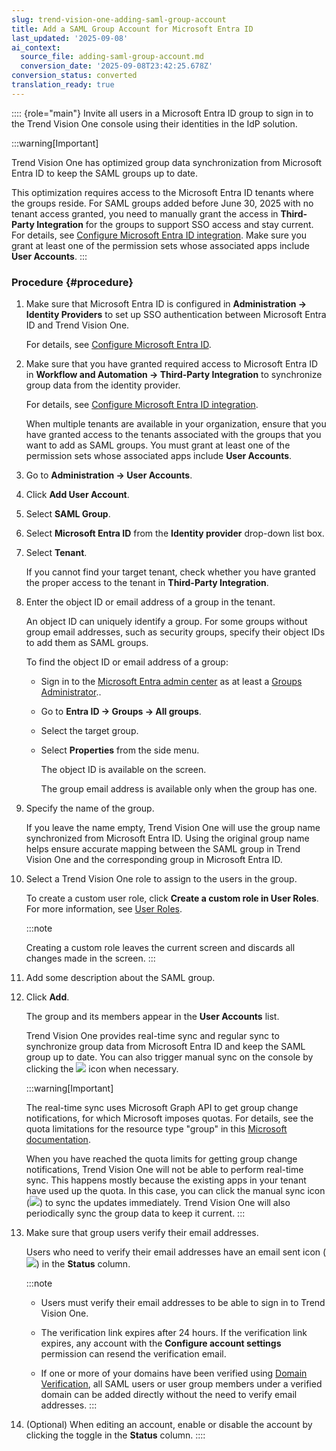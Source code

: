 ```yaml
---
slug: trend-vision-one-adding-saml-group-account
title: Add a SAML Group Account for Microsoft Entra ID
last_updated: '2025-09-08'
ai_context:
  source_file: adding-saml-group-account.md
  conversion_date: '2025-09-08T23:42:25.678Z'
conversion_status: converted
translation_ready: true
---
```


:::: {role="main"}
Invite all users in a Microsoft Entra ID group to sign in to the Trend Vision One console using their identities in the IdP solution.

:::warning[Important]

Trend Vision One has optimized group data synchronization from Microsoft Entra ID to keep the SAML groups up to date.

This optimization requires access to the Microsoft Entra ID tenants where the groups reside. For SAML groups added before June 30, 2025 with no tenant access granted, you need to manually grant the access in **Third-Party Integration** for the groups to support SSO access and stay current. For details, see [Configure Microsoft Entra ID integration](configuring-integration.mdx). Make sure you grant at least one of the permission sets whose associated apps include **User Accounts**.
:::

### Procedure {#procedure}

1.  Make sure that Microsoft Entra ID is configured in **Administration → Identity Providers** to set up SSO authentication between Microsoft Entra ID and Trend Vision One.

    For details, see [Configure Microsoft Entra ID](configuring-saml-ad.mdx).

2.  Make sure that you have granted required access to Microsoft Entra ID in **Workflow and Automation → Third-Party Integration** to synchronize group data from the identity provider.

    For details, see [Configure Microsoft Entra ID integration](configuring-integration.mdx).

    When multiple tenants are available in your organization, ensure that you have granted access to the tenants associated with the groups that you want to add as SAML groups. You must grant at least one of the permission sets whose associated apps include **User Accounts**.

3.  Go to **Administration → User Accounts**.

4.  Click **Add User Account**.

5.  Select **SAML Group**.

6.  Select **Microsoft Entra ID** from the **Identity provider** drop-down list box.

7.  Select **Tenant**.

    If you cannot find your target tenant, check whether you have granted the proper access to the tenant in **Third-Party Integration**.

8.  Enter the object ID or email address of a group in the tenant.

    An object ID can uniquely identify a group. For some groups without group email addresses, such as security groups, specify their object IDs to add them as SAML groups.

    To find the object ID or email address of a group:

    - Sign in to the [Microsoft Entra admin center](https://entra.microsoft.com/) as at least a [Groups Administrator](https://learn.microsoft.com/en-us/entra/identity/role-based-access-control/permissions-reference)..

    - Go to **Entra ID → Groups → All groups**.

    - Select the target group.

    - Select **Properties** from the side menu.

      The object ID is available on the screen.

      The group email address is available only when the group has one.

9.  Specify the name of the group.

    If you leave the name empty, Trend Vision One will use the group name synchronized from Microsoft Entra ID. Using the original group name helps ensure accurate mapping between the SAML group in Trend Vision One and the corresponding group in Microsoft Entra ID.

10. Select a Trend Vision One role to assign to the users in the group.

    To create a custom user role, click **Create a custom role in User Roles**. For more information, see [User Roles](user-roles-foundation-services.mdx).

    :::note

    Creating a custom role leaves the current screen and discards all changes made in the screen.
    :::

11. Add some description about the SAML group.

12. Click **Add**.

    The group and its members appear in the **User Accounts** list.

    Trend Vision One provides real-time sync and regular sync to synchronize group data from Microsoft Entra ID and keep the SAML group up to date. You can also trigger manual sync on the console by clicking the ![](/images/manual_sync=37801184-4937-4d8c-af79-9c00af3812b3.webp) icon when necessary.

    :::warning[Important]

    The real-time sync uses Microsoft Graph API to get group change notifications, for which Microsoft imposes quotas. For details, see the quota limitations for the resource type "group" in this [Microsoft documentation](https://learn.microsoft.com/en-us/graph/change-notifications-overview).

    When you have reached the quota limits for getting group change notifications, Trend Vision One will not be able to perform real-time sync. This happens mostly because the existing apps in your tenant have used up the quota. In this case, you can click the manual sync icon (![](/images/manual_sync=37801184-4937-4d8c-af79-9c00af3812b3.webp)) to sync the updates immediately. Trend Vision One will also periodically sync the group data to keep it current.
    :::

13. Make sure that group users verify their email addresses.

    Users who need to verify their email addresses have an email sent icon (![](/images/verify_email=765a7beb-7f89-425f-bc96-850966cec0cf.webp)) in the **Status** column.

    :::note

    - Users must verify their email addresses to be able to sign in to Trend Vision One.

    - The verification link expires after 24 hours. If the verification link expires, any account with the **Configure account settings** permission can resend the verification email.

    - If one or more of your domains have been verified using [Domain Verification](domain-verification.mdx), all SAML users or user group members under a verified domain can be added directly without the need to verify email addresses.
    :::

14. (Optional) When editing an account, enable or disable the account by clicking the toggle in the **Status** column.
::::
